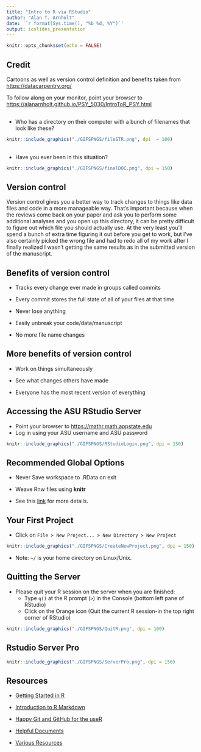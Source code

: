 ```yaml
---
title: "Intro to R via RStudio"
author: "Alan T. Arnholt"
date: '`r format(Sys.time(), "%b %d, %Y")`'
output: ioslides_presentation
---
```


```r
knitr::opts_chunk$set(echo = FALSE)
```

## Credit

Cartoons as well as version control definition and benefits taken from
<https://datacarpentry.org/>


To follow along on your monitor, point your browser to [https://alanarnholt.github.io/PSY_5030/IntroToR_PSY.html](https://alanarnholt.github.io/PSY_5030/IntroToR_PSY.html)



##

* Who has a directory on their computer with a bunch of filenames that look like these?

```r
knitr::include_graphics("./GIFSPNGS/fileSTR.png", dpi  = 100)
```

## 

* Have you ever been in this situation?

```r
knitr::include_graphics("./GIFSPNGS/finalDOC.png", dpi = 150)
```


## Version control

Version control gives you a better way to track changes to things like data files and code in a more manageable way. That’s important because when the reviews come back on your paper and ask you to perform some additional analyses and you open up this directory, it can be pretty difficult to figure out which file you should actually use. At the very least you’ll spend a bunch of extra time figuring it out before you get to work, but I’ve also certainly picked the wrong file and had to redo all of my work after I finally realized I wasn’t getting the same results as in the submitted version of the manuscript.

## Benefits of version control

* Tracks every change ever made in groups called commits

* Every commit stores the full state of all of your files at that time

* Never lose anything

* Easily unbreak your code/data/manuscript

* No more file name changes

## More benefits of version control

* Work on things simultaneously

* See what changes others have made

* Everyone has the most recent version of everything


## Accessing the ASU RStudio Server

- Point your browser to <https://mathr.math.appstate.edu>
- Log in using your ASU username and ASU password

```r
knitr::include_graphics("./GIFSPNGS/RStudioLogin.png", dpi = 150)
```


## Recommended Global Options

* Never Save workspace to .RData on exit

* Weave Rnw files using **knitr**

* See this [link](https://stat-ata-asu.github.io/STT5812CourseRepo/Rmarkdown/GlobalOptions.html) for more details.

## Your First Project

* Click on `File > New Project... > New Directory > New Project`

```r
knitr::include_graphics("./GIFSPNGS/CreateNewProject.png", dpi = 150)
```

* Note: `~/` is your home directory on Linux/Unix.

## Quitting the Server

* Please quit your R session on the server when you are finished:
    - Type `q()` at the R prompt (`>`) in the Console (bottom left pane of RStudio)
    - Click on the Orange icon (Quit the current R session-in the top right corner of RStudio)
    
```r
knitr::include_graphics("./GIFSPNGS/QuitR.png", dpi = 100)
```

## Rstudio Server Pro

```r
knitr::include_graphics("./GIFSPNGS/ServerPro.png", dpi = 150)
```

    

## Resources

* [Getting Started in R](http://ilustat.com/shared/Getting-Started-in-R.pdf)

* [Introduction to R Markdown](https://m-clark.github.io/Introduction-to-Rmarkdown/)

* [Happy Git and GitHub for the useR](https://happygitwithr.com/)

* [Helpful Documents](https://alanarnholt.github.io/GeneralStatistics/)

* [Various Resources](https://alanarnholt.github.io/resources.html)




